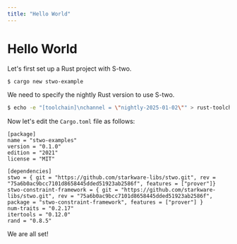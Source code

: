 ```yaml
---
title: "Hello World"
---
```


# Hello World

Let's first set up a Rust project with S-two.

```bash
$ cargo new stwo-example
```

We need to specify the nightly Rust version to use S-two.

```bash
$ echo -e "[toolchain]\nchannel = \"nightly-2025-01-02\"" > rust-toolchain.toml
```

Now let's edit the `Cargo.toml` file as follows:

```rust,ignore
[package]
name = "stwo-examples"
version = "0.1.0"
edition = "2021"
license = "MIT"

[dependencies]
stwo = { git = "https://github.com/starkware-libs/stwo.git", rev = "75a6b0ac9bcc7101d8658445dded51923ab2586f", features = ["prover"]}
stwo-constraint-framework = { git = "https://github.com/starkware-libs/stwo.git", rev = "75a6b0ac9bcc7101d8658445dded51923ab2586f", package = "stwo-constraint-framework", features = ["prover"] }
num-traits = "0.2.17"
itertools = "0.12.0"
rand = "0.8.5"
```

We are all set!
